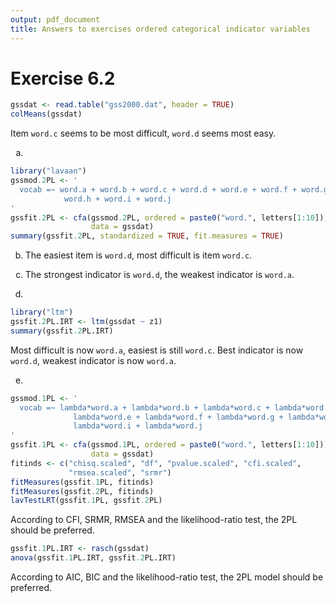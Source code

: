 ```yaml
---
output: pdf_document
title: Answers to exercises ordered categorical indicator variables
---
```


# Exercise 6.2

```r
gssdat <- read.table("gss2000.dat", header = TRUE)
colMeans(gssdat)
```

Item `word.c` seems to be most difficult, `word.d` seems most easy.

a) 

```r
library("lavaan")
gssmod.2PL <- '
  vocab =~ word.a + word.b + word.c + word.d + word.e + word.f + word.g + 
            word.h + word.i + word.j 
'
gssfit.2PL <- cfa(gssmod.2PL, ordered = paste0("word.", letters[1:10]), 
                  data = gssdat)
summary(gssfit.2PL, standardized = TRUE, fit.measures = TRUE)
```


b) The easiest item is `word.d`, most difficult is item `word.c`.

c) The strongest indicator is `word.d`, the weakest indicator is `word.a`.

d)

```r
library("ltm")
gssfit.2PL.IRT <- ltm(gssdat ~ z1)
summary(gssfit.2PL.IRT)
```

Most difficult is now `word.a`, easiest is still `word.c`. Best indicator is now `word.d`, weakest indicator is now `word.a`.

e) 

```r
gssmod.1PL <- '
  vocab =~ lambda*word.a + lambda*word.b + lambda*word.c + lambda*word.d + 
              lambda*word.e + lambda*word.f + lambda*word.g + lambda*word.h + 
              lambda*word.i + lambda*word.j 
'
gssfit.1PL <- cfa(gssmod.1PL, ordered = paste0("word.", letters[1:10]),
                  data = gssdat)
fitinds <- c("chisq.scaled", "df", "pvalue.scaled", "cfi.scaled",
             "rmsea.scaled", "srmr")
fitMeasures(gssfit.1PL, fitinds)
fitMeasures(gssfit.2PL, fitinds)
lavTestLRT(gssfit.1PL, gssfit.2PL)
```

According to CFI, SRMR, RMSEA and the likelihood-ratio test, the 2PL should be preferred.

```r
gssfit.1PL.IRT <- rasch(gssdat)
anova(gssfit.1PL.IRT, gssfit.2PL.IRT)
``` 

According to AIC, BIC and the likelihood-ratio test, the 2PL model should be preferred.